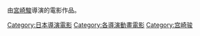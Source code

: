 {{Catnav|頁面分類|各種主題的頁面分類|按國家分類|各國文化|各國電影|日本電影作品|日本導演電影}}
{{Catnav|頁面分類|人文學科|艺术|电影|各國電影|日本電影作品|日本導演電影}}
{{Catnav|頁面分類|人类社会|文化|各國文化|日本文化|日本電影作品|日本導演電影}}
{{Catnav|頁面分類|人类社会|文化|电影|電影作品|按导演分类的电影|日本導演電影}}
{{Catnav|頁面分類|人物|各職業人物|艺术家|导演|按导演分类的电影|日本導演電影}}

由[[宮崎駿|宮崎駿]]導演的電影作品。

{{DEFAULTSORT:Miyazaki Hayao}}
[[Category:日本導演電影|Category:日本導演電影]]
[[Category:各導演動畫電影|Category:各導演動畫電影]]
[[Category:宫崎骏|Category:宫崎骏]]